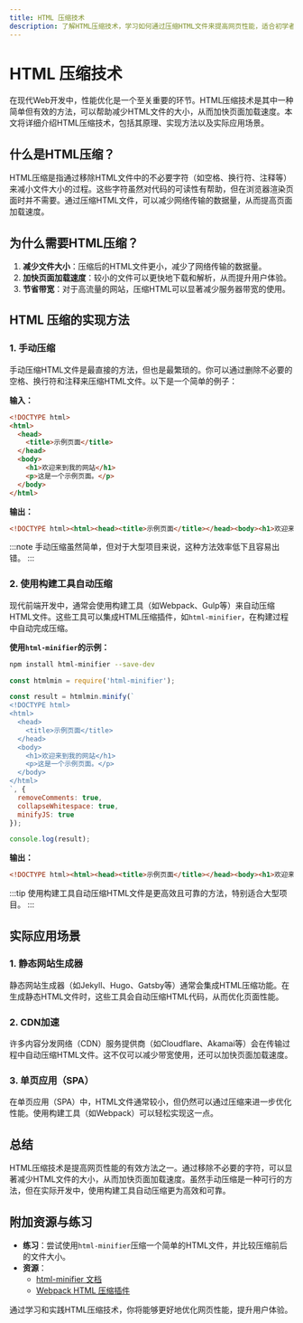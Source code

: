 ```yaml
---
title: HTML 压缩技术
description: 了解HTML压缩技术，学习如何通过压缩HTML文件来提高网页性能，适合初学者。
---
```


# HTML 压缩技术

在现代Web开发中，性能优化是一个至关重要的环节。HTML压缩技术是其中一种简单但有效的方法，可以帮助减少HTML文件的大小，从而加快页面加载速度。本文将详细介绍HTML压缩技术，包括其原理、实现方法以及实际应用场景。

## 什么是HTML压缩？

HTML压缩是指通过移除HTML文件中的不必要字符（如空格、换行符、注释等）来减小文件大小的过程。这些字符虽然对代码的可读性有帮助，但在浏览器渲染页面时并不需要。通过压缩HTML文件，可以减少网络传输的数据量，从而提高页面加载速度。

## 为什么需要HTML压缩？

1. **减少文件大小**：压缩后的HTML文件更小，减少了网络传输的数据量。
2. **加快页面加载速度**：较小的文件可以更快地下载和解析，从而提升用户体验。
3. **节省带宽**：对于高流量的网站，压缩HTML可以显著减少服务器带宽的使用。

## HTML 压缩的实现方法

### 1. 手动压缩

手动压缩HTML文件是最直接的方法，但也是最繁琐的。你可以通过删除不必要的空格、换行符和注释来压缩HTML文件。以下是一个简单的例子：

**输入：**
```html
<!DOCTYPE html>
<html>
  <head>
    <title>示例页面</title>
  </head>
  <body>
    <h1>欢迎来到我的网站</h1>
    <p>这是一个示例页面。</p>
  </body>
</html>
```

**输出：**
```html
<!DOCTYPE html><html><head><title>示例页面</title></head><body><h1>欢迎来到我的网站</h1><p>这是一个示例页面。</p></body></html>
```

:::note
手动压缩虽然简单，但对于大型项目来说，这种方法效率低下且容易出错。
:::

### 2. 使用构建工具自动压缩

现代前端开发中，通常会使用构建工具（如Webpack、Gulp等）来自动压缩HTML文件。这些工具可以集成HTML压缩插件，如`html-minifier`，在构建过程中自动完成压缩。

**使用`html-minifier`的示例：**

```bash
npm install html-minifier --save-dev
```

```javascript
const htmlmin = require('html-minifier');

const result = htmlmin.minify(`
<!DOCTYPE html>
<html>
  <head>
    <title>示例页面</title>
  </head>
  <body>
    <h1>欢迎来到我的网站</h1>
    <p>这是一个示例页面。</p>
  </body>
</html>
`, {
  removeComments: true,
  collapseWhitespace: true,
  minifyJS: true
});

console.log(result);
```

**输出：**
```html
<!DOCTYPE html><html><head><title>示例页面</title></head><body><h1>欢迎来到我的网站</h1><p>这是一个示例页面。</p></body></html>
```

:::tip
使用构建工具自动压缩HTML文件是更高效且可靠的方法，特别适合大型项目。
:::

## 实际应用场景

### 1. 静态网站生成器

静态网站生成器（如Jekyll、Hugo、Gatsby等）通常会集成HTML压缩功能。在生成静态HTML文件时，这些工具会自动压缩HTML代码，从而优化页面性能。

### 2. CDN加速

许多内容分发网络（CDN）服务提供商（如Cloudflare、Akamai等）会在传输过程中自动压缩HTML文件。这不仅可以减少带宽使用，还可以加快页面加载速度。

### 3. 单页应用（SPA）

在单页应用（SPA）中，HTML文件通常较小，但仍然可以通过压缩来进一步优化性能。使用构建工具（如Webpack）可以轻松实现这一点。

## 总结

HTML压缩技术是提高网页性能的有效方法之一。通过移除不必要的字符，可以显著减少HTML文件的大小，从而加快页面加载速度。虽然手动压缩是一种可行的方法，但在实际开发中，使用构建工具自动压缩更为高效和可靠。

## 附加资源与练习

- **练习**：尝试使用`html-minifier`压缩一个简单的HTML文件，并比较压缩前后的文件大小。
- **资源**：
  - [html-minifier 文档](https://github.com/kangax/html-minifier)
  - [Webpack HTML 压缩插件](https://webpack.js.org/plugins/html-webpack-plugin/)

通过学习和实践HTML压缩技术，你将能够更好地优化网页性能，提升用户体验。